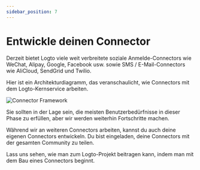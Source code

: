 ```yaml
---
sidebar_position: 7
---
```


# Entwickle deinen Connector

Derzeit bietet Logto viele weit verbreitete soziale Anmelde-Connectors wie WeChat, Alipay, Google, Facebook usw. sowie SMS / E-Mail-Connectors wie AliCloud, SendGrid und Twilio.

Hier ist ein Architekturdiagramm, das veranschaulicht, wie Connectors mit dem Logto-Kernservice arbeiten.

![Connector Framework](./assets/logto-connector-framework.png)

Sie sollten in der Lage sein, die meisten Benutzerbedürfnisse in dieser Phase zu erfüllen, aber wir werden weiterhin Fortschritte machen.

Während wir an weiteren Connectors arbeiten, kannst du auch deine eigenen Connectors entwickeln. Du bist eingeladen, deine Connectors mit der gesamten Community zu teilen.

Lass uns sehen, wie man zum Logto-Projekt beitragen kann, indem man mit dem Bau eines Connectors beginnt.
